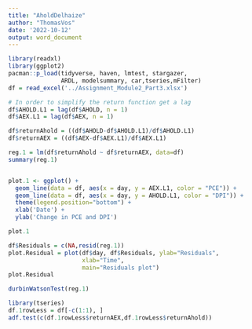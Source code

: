 ```yaml
---
title: "AholdDelhaize"
author: "ThomasVos"
date: '2022-10-12'
output: word_document
---
```


```r
library(readxl)
library(ggplot2)
pacman::p_load(tidyverse, haven, lmtest, stargazer, 
               ARDL, modelsummary, car,tseries,mFilter)
df = read_excel('../Assignment_Module2_Part3.xlsx')

# In order to simplify the return function get a lag
df$AHOLD.L1 = lag(df$AHOLD, n = 1)
df$AEX.L1 = lag(df$AEX, n = 1)

df$returnAhold = ((df$AHOLD-df$AHOLD.L1)/df$AHOLD.L1)
df$returnAEX = ((df$AEX-df$AEX.L1)/df$AEX.L1)

reg.1 = lm(df$returnAhold ~ df$returnAEX, data=df)
summary(reg.1)


plot.1 <- ggplot() + 
  geom_line(data = df, aes(x = day, y = AEX.L1, color = "PCE")) +
  geom_line(data = df, aes(x = day, y = AHOLD.L1, color = "DPI")) +
  theme(legend.position="bottom") +
  xlab('Date') +
  ylab('Change in PCE and DPI')

plot.1

df$Residuals = c(NA,resid(reg.1))
plot.Residual = plot(df$day, df$Residuals, ylab="Residuals", 
                     xlab="Time", 
                     main="Residuals plot") 
plot.Residual

durbinWatsonTest(reg.1)

library(tseries)
df.1rowLess = df[-c(1:1), ]
adf.test(c(df.1rowLess$returnAEX,df.1rowLess$returnAhold))
```

